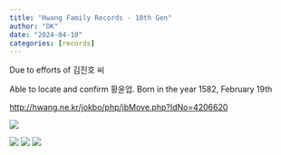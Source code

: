 ```yaml
---
title: "Hwang Family Records - 10th Gen"
author: "DK"
date: "2024-04-10"
categories: [records]
---
```


Due to efforts of 김진호 씨

Able to locate and confirm 황윤업. Born in the year 1582, February 19th

<http://hwang.ne.kr/jokbo/php/jbMove.php?IdNo=4206620>

![](EPSON072.JPG)

![](EPSON010.JPG) ![](EPSON011.JPG) ![](EPSON012.JPG)
